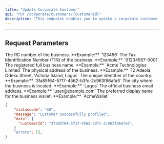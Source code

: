 ```yaml
---
title: "Update Corporate Customer"
api: "PUT /corporate/customers/{customerId}"
description: "This endpoint enables you to update a corporate customer profile"
---
```


---

## Request Parameters

<ParamField body="rcNumber" type="string" required>
	The RC number of the business. **Example:** `123456`
</ParamField>

<ParamField body="tin" type="string" required>
	The Tax Identification Number (TIN) of the business. **Example:**
	`01234567-0001`
</ParamField>

<ParamField body="fullBusinessName" type="string" required>
	The registered full business name. **Example:** `Acme Technologies Limited`
</ParamField>

<ParamField body="businessAddress" type="string" required>
	The physical address of the business. **Example:** `12 Adeola Odeku Street,
	Victoria Island, Lagos`
</ParamField>

<ParamField body="countryId" type="string" required>
	The unique identifier of the country. **Example:**
	`3fa85f64-5717-4562-b3fc-2c963f66afa6`
</ParamField>

<ParamField body="city" type="string" required>
	The city where the business is located. **Example:** `Lagos`
</ParamField>

<ParamField body="email" type="string" required>
	The official business email address. **Example:** `user@example.com`
</ParamField>

<ParamField body="walletPreferredName" type="string" required>
	The preferred display name for the business wallet. **Example:** `AcmeWallet`
</ParamField>

<ResponseExample>

```json
{
    "statuscode": "00",
    "message": "Customer successfully profiled",
    "data": {
      "customerId": "3fa85f64-5717-4562-b3fc-2c963f66afa6",
    }
    "errors": [],
}
```

</ResponseExample>
